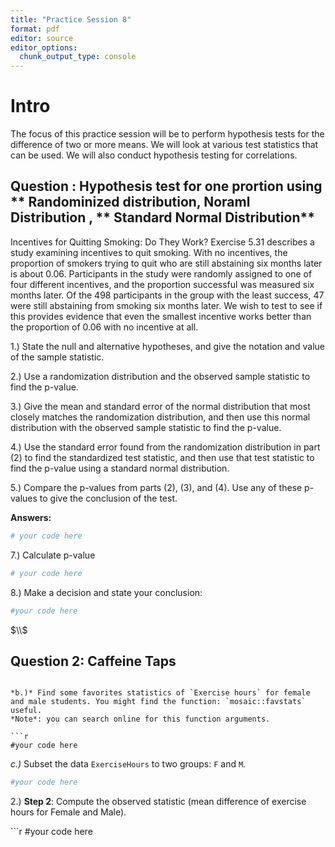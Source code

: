 ```yaml
---
title: "Practice Session 8"
format: pdf
editor: source
editor_options: 
  chunk_output_type: console
---
```


# Intro

The focus of this practice session will be to perform hypothesis tests for the difference of two or more means. We will look at various test statistics that can be used. We will also conduct hypothesis testing for correlations.




## Question : Hypothesis test for one prortion using ** Randominized distribution**, Noraml Distribution **, ** Standard Normal Distribution**


Incentives for Quitting Smoking: Do They Work? Exercise 5.31 describes a study examining incentives to quit smoking. With no incentives, the proportion of smokers trying to quit who are still abstaining six months later is about 0.06. Participants in the study were randomly assigned to one of four different incentives, and the proportion successful was measured six months later. Of the 498 participants in the group with the least success, 47 were still abstaining from smoking six months later. We wish to test to see if this provides evidence that even the smallest incentive works better than the proportion of 0.06 with no incentive at all.

1.) State the null and alternative hypotheses, and give the notation and value of the sample statistic.

2.) Use a randomization distribution and the observed sample statistic to find the p-value.

3.) Give the mean and standard error of the normal distribution that most closely matches the randomization distribution, and then use this normal distribution with the observed sample statistic to find the p-value.

4.) Use the standard error found from the randomization distribution in part (2) to find the standardized test statistic, and then use that test statistic to find the p-value using a standard normal distribution.

5.) Compare the p-values from parts (2), (3), and (4). Use any of these p-values to give the conclusion of the test.

**Answers:**

```r
# your code here
```

7.) Calculate p-value 

```r
# your code here
```

8.) Make a decision and state your conclusion:

```r
#your code here
```

$\\$

## Question 2: Caffeine Taps
```

*b.)* Find some favorites statistics of `Exercise hours` for female and male students. You might find the function: `mosaic::favstats` useful.
*Note*: you can search online for this function arguments.

```r
#your code here
```
 
*c.)* Subset the data `ExerciseHours` to two groups: `F` and `M`.


```r
#your code here
```

2.) **Step 2**: Compute the observed statistic (mean difference of exercise hours for Female and Male).

```r
#your code here
